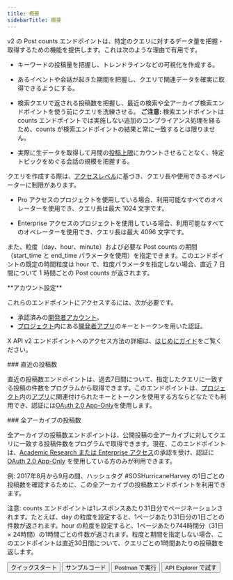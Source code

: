 ```yaml
---
title: 概要
sidebarTitle: 概要
---
```



v2 の Post counts エンドポイントは、特定のクエリに対するデータ量を把握・取得するための機能を提供します。これは次のような理由で有用です。

- キーワードの投稿量を把握し、トレンドラインなどの可視化を作成する。

- あるイベントや会話が起きた期間を把握し、クエリで関連データを確実に取得できるようにする。

- 検索クエリで返される投稿数を把握し、最近の検索や全アーカイブ検索エンドポイントを使う前にクエリを洗練させる。
  **ご注意:** 検索エンドポイントは counts エンドポイントでは実施しない追加のコンプライアンス処理を経るため、counts が検索エンドポイントの結果と常に一致するとは限りません。

- 実際に生データを取得して月間の[投稿上限](/ja/x-api/fundamentals/post-cap)にカウントさせることなく、特定トピックをめぐる会話の規模を把握する。

クエリを作成する際は、[アクセスレベル](/ja/x-api/getting-started/about-x-api)に基づき、クエリ長や使用できるオペレーターに制限があります。

- Pro アクセスのプロジェクトを使用している場合、利用可能なすべてのオペレーターを使用でき、クエリ長は最大 1024 文字です。

- Enterprise アクセスのプロジェクトを使用している場合、利用可能なすべてのオペレーターを使用でき、クエリ長は最大 4096 文字です。

また、粒度（day、hour、minute）および必要な Post counts の期間（start\_time と end\_time パラメータを使用）を指定できます。このエンドポイントの既定の時間粒度は hour で、粒度パラメータを指定しない場合、直近 7 日間について 1 時間ごとの Post counts が返されます。

<Note>
  **アカウント設定**

  これらのエンドポイントにアクセスするには、次が必要です。

  - 承認済みの[開発者アカウント](https://developer.x.com/en/portal/petition/essential/basic-info)。
  - [プロジェクト](/ja/resources/fundamentals/projects)内にある[開発者アプリ](/ja/resources/fundamentals/developer-apps)のキーとトークンを用いた認証。

  X API v2 エンドポイントへのアクセス方法の詳細は、[はじめにガイド](/ja/x-api/getting-started/getting-access)をご覧ください。
</Note>

<div id="recent-post-counts">
  ### 直近の投稿数
</div>

直近の投稿数エンドポイントは、過去7日間について、指定したクエリに一致する投稿の件数をプログラムから取得できます。このエンドポイントは、[プロジェクト](/ja/resources/fundamentals/projects)内の[アプリ](/ja/resources/fundamentals/developer-apps)に関連付けられたキーとトークンを使用する方ならどなたでも利用でき、認証には[OAuth 2.0 App-Only](/ja/resources/fundamentals/authentication#bearer-token-also-known-as-app-only)を使用します。

<div id="full-archive-post-counts">
  ### 全アーカイブの投稿数
</div>

全アーカイブの投稿数エンドポイントは、公開投稿の全アーカイブに対してクエリに一致する投稿件数をプログラムで取得できます。現在、このエンドポイントは、[Academic Research または Enterprise アクセス](/ja/x-api/getting-started/about-x-api)の承認を受け、認証に [OAuth 2.0 App-Only](/ja/resources/fundamentals/authentication#bearer-token-also-known-as-app-only) を使用している方のみが利用できます。

例: 2017年8月から9月の間、ハッシュタグ #SOSHurricaneHarvey の1日ごとの投稿数を確認するために、この全アーカイブの投稿数エンドポイントを利用できます。

注意: counts エンドポイントは1レスポンスあたり31日分でページネーションされます。たとえば、day の粒度を設定すると、1ページあたり31日分の1日ごとの件数が返されます。hour の粒度を設定すると、1ページあたり744時間分（31日 × 24時間）の1時間ごとの件数が返されます。粒度と期間を指定しない場合、このエンドポイントは直近30日間について、クエリごとの1時間あたりの投稿数を返します。

<div className="flex space-x-4">
  <Button href="/ja/x-api/posts/search/quickstart/full-archive-search">
    クイックスタート
  </Button>

  <Button href="https://github.com/xdevplatform/Twitter-API-v2-sample-code">
    サンプルコード
  </Button>

  <Button href="https://app.getpostman.com/run-collection/9956214-784efcda-ed4c-4491-a4c0-a26470a67400">
    Postman で実行
  </Button>

  <Button href="https://developer.x.com/apitools/api?endpoint=/2/tweets/search/recent&method=get">
    API Explorer で試す
  </Button>
</div>